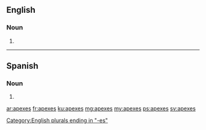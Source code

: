 ==English==

===Noun===
{{head|en|plural}}

# {{plural of|apex|lang=en|nocat=1}}

[[Category:English plurals ending in "-es"]]

----
==Spanish==

===Noun===
{{head|es|noun form|g=m-p}}

# {{plural of|nocat=1|ápex|lang=es}}

[[ar:apexes]]
[[fr:apexes]]
[[ku:apexes]]
[[mg:apexes]]
[[my:apexes]]
[[ps:apexes]]
[[sv:apexes]]
